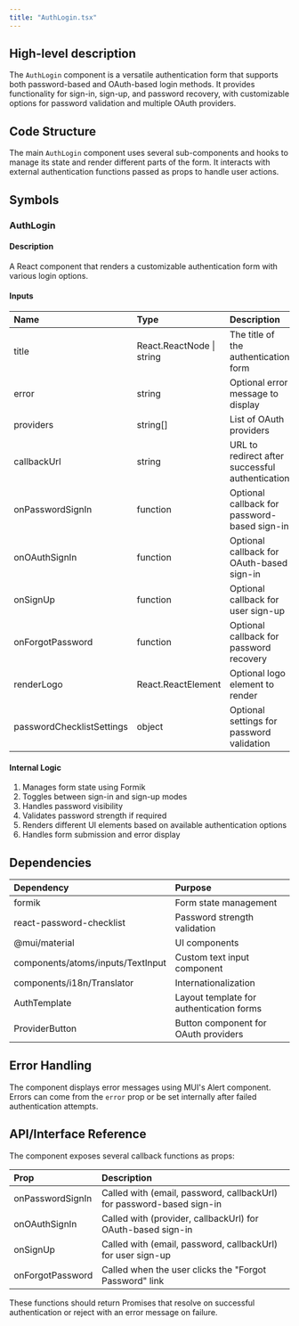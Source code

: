 ```yaml
---
title: "AuthLogin.tsx"
---
```


## High-level description
The `AuthLogin` component is a versatile authentication form that supports both password-based and OAuth-based login methods. It provides functionality for sign-in, sign-up, and password recovery, with customizable options for password validation and multiple OAuth providers.

## Code Structure
The main `AuthLogin` component uses several sub-components and hooks to manage its state and render different parts of the form. It interacts with external authentication functions passed as props to handle user actions.

## Symbols

### AuthLogin
#### Description
A React component that renders a customizable authentication form with various login options.

#### Inputs
| Name | Type | Description |
|:-----|:-----|:------------|
| title | React.ReactNode \| string | The title of the authentication form |
| error | string | Optional error message to display |
| providers | string[] | List of OAuth providers |
| callbackUrl | string | URL to redirect after successful authentication |
| onPasswordSignIn | function | Optional callback for password-based sign-in |
| onOAuthSignIn | function | Optional callback for OAuth-based sign-in |
| onSignUp | function | Optional callback for user sign-up |
| onForgotPassword | function | Optional callback for password recovery |
| renderLogo | React.ReactElement | Optional logo element to render |
| passwordChecklistSettings | object | Optional settings for password validation |

#### Internal Logic
1. Manages form state using Formik
2. Toggles between sign-in and sign-up modes
3. Handles password visibility
4. Validates password strength if required
5. Renders different UI elements based on available authentication options
6. Handles form submission and error display

## Dependencies
| Dependency | Purpose |
|:-----------|:--------|
| formik | Form state management |
| react-password-checklist | Password strength validation |
| @mui/material | UI components |
| components/atoms/inputs/TextInput | Custom text input component |
| components/i18n/Translator | Internationalization |
| AuthTemplate | Layout template for authentication forms |
| ProviderButton | Button component for OAuth providers |

## Error Handling
The component displays error messages using MUI's Alert component. Errors can come from the `error` prop or be set internally after failed authentication attempts.

## API/Interface Reference
The component exposes several callback functions as props:

| Prop | Description |
|:-----|:------------|
| onPasswordSignIn | Called with (email, password, callbackUrl) for password-based sign-in |
| onOAuthSignIn | Called with (provider, callbackUrl) for OAuth-based sign-in |
| onSignUp | Called with (email, password, callbackUrl) for user sign-up |
| onForgotPassword | Called when the user clicks the "Forgot Password" link |

These functions should return Promises that resolve on successful authentication or reject with an error message on failure.